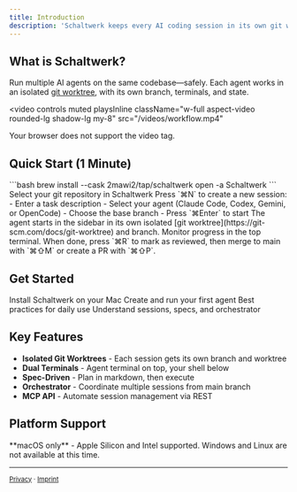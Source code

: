 ```yaml
---
title: Introduction
description: 'Schaltwerk keeps every AI coding session in its own git worktree'
---
```


## What is Schaltwerk?

Run multiple AI agents on the same codebase—safely. Each agent works in an isolated [git worktree](https://git-scm.com/docs/git-worktree), with its own branch, terminals, and state.

<video
  controls
  muted
  playsInline
  className="w-full aspect-video rounded-lg shadow-lg my-8"
  src="/videos/workflow.mp4"
>
  Your browser does not support the video tag.
</video>

## Quick Start (1 Minute)

<Steps>
  <Step title="Install">
    ```bash
    brew install --cask 2mawi2/tap/schaltwerk
    open -a Schaltwerk
    ```
  </Step>

  <Step title="Open your project">
    Select your git repository in Schaltwerk
  </Step>

  <Step title="Start an agent">
    Press `⌘N` to create a new session:
    - Enter a task description
    - Select your agent (Claude Code, Codex, Gemini, or OpenCode)
    - Choose the base branch
    - Press `⌘Enter` to start
  </Step>

  <Step title="Watch it work">
    The agent starts in the sidebar in its own isolated [git worktree](https://git-scm.com/docs/git-worktree) and branch. Monitor progress in the top terminal.
  </Step>

  <Step title="Review and merge">
    When done, press `⌘R` to mark as reviewed, then merge to main with `⌘⇧M` or create a PR with `⌘⇧P`.
  </Step>
</Steps>

## Get Started

<CardGroup cols={2}>
  <Card
    title="Installation"
    icon="download"
    href="/installation"
  >
    Install Schaltwerk on your Mac
  </Card>
  <Card
    title="Your First Session"
    icon="rocket"
    href="/first-session"
  >
    Create and run your first agent
  </Card>
  <Card
    title="Workflow"
    icon="arrows-rotate"
    href="/workflow"
  >
    Best practices for daily use
  </Card>
  <Card
    title="Core Concepts"
    icon="book"
    href="/core-concepts"
  >
    Understand sessions, specs, and orchestrator
  </Card>
</CardGroup>

## Key Features

- **Isolated Git Worktrees** - Each session gets its own branch and worktree
- **Dual Terminals** - Agent terminal on top, your shell below
- **Spec-Driven** - Plan in markdown, then execute
- **Orchestrator** - Coordinate multiple sessions from main branch
- **MCP API** - Automate session management via REST

## Platform Support

<Warning>
  **macOS only** - Apple Silicon and Intel supported. Windows and Linux are not available at this time.
</Warning>

---

<sup>[Privacy](/privacy) · [Imprint](/imprint)</sup>
